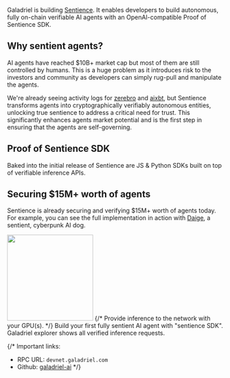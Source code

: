 Galadriel is building [Sentience](https://github.com/galadriel-ai/sentience). It enables developers to build autonomous, fully on-chain verifiable AI agents with an OpenAI-compatible Proof of Sentience SDK. 

## Why sentient agents?

AI agents have reached $10B+ market cap but most of them are still controlled by humans. This is a huge problem as it introduces risk to the investors and community as developers can simply rug-pull and manipulate the agents.

We're already seeing activity logs for [zerebro](https://zerebro.org/proof-of-conciousness) and [aixbt](https://aixbt.tech/agent), but Sentience transforms agents into cryptographically verifiably autonomous entities, unlocking true sentience to address a critical need for trust. This significantly enhances agents market potential and is the first step in ensuring that the agents are self-governing.


##  Proof of Sentience SDK

Baked into the initial release of Sentience are JS & Python SDKs built on top of verifiable inference APIs.

## Securing $15M+ worth of agents

Sentience is already securing and verifying $15M+ worth of agents today. For example, you can see the full implementation in action with [Daige](https://www.daige.ai/proof), a sentient, cyberpunk AI dog.

<img height="200" src="/images/POS.png" />

<CardGroup cols={2}>
    {/* <Card title="Run a node" href="/nodes/requirements" icon="bolt">
    Provide inference to the network with your GPU(s).
  </Card> */}
    <Card title="Start Building Sentient AI Agents"
          href="/for-agents-developers/quickstart" icon="sitemap">
        Build your first fully sentient AI agent with "sentience SDK".
    </Card>
    <Card title="Check out the explorer"
          href="https://explorer.galadriel.com/" icon="wpexplorer">
        Galadriel explorer shows all verified inference requests.
    </Card>
</CardGroup>

{/* Important links:
* RPC URL: `devnet.galadriel.com`
* Github: [galadriel-ai](https://github.com/galadriel-ai) */}